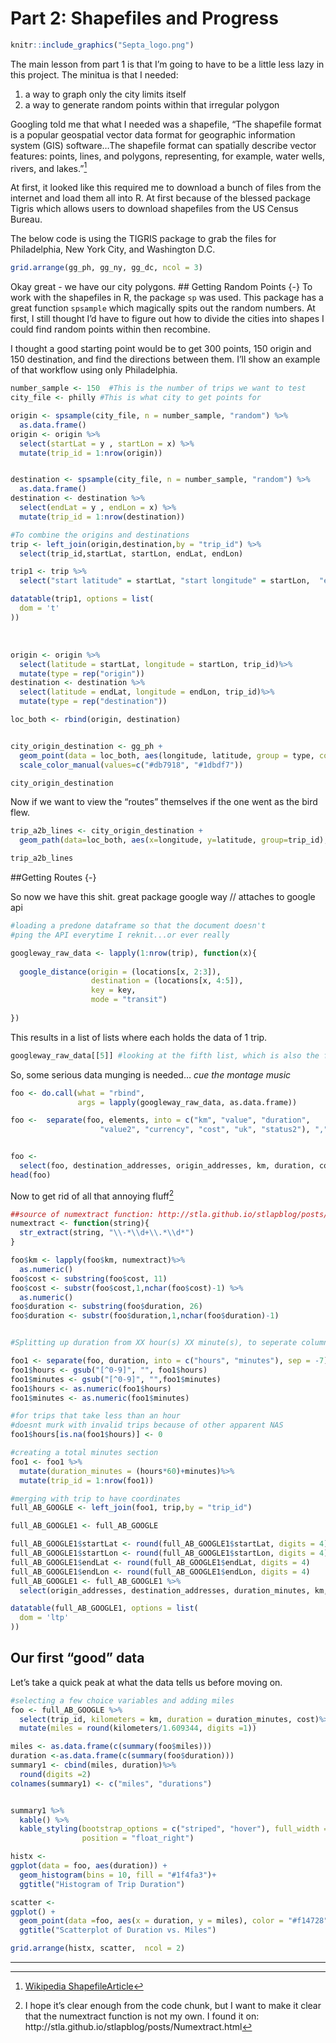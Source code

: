 # Part 2: Shapefiles and Progress {-}


```r
knitr::include_graphics("Septa_logo.png")

```


The main lesson from part 1 is that I'm going to have to be a little less lazy in this project. The minitua is that I needed:
 
   1. a way to graph only the city limits itself  
   2. a way to generate random points within that irregular polygon

Googling told me that what I needed was a shapefile, "The shapefile format is a popular geospatial vector data format for geographic information system (GIS) software...The shapefile format can spatially describe vector features: points, lines, and polygons, representing, for example, water wells, rivers, and lakes."[^4]

At first, it looked like this required me to download a bunch of files from the internet and load them all into R. At first because of the blessed package Tigris which allows users to download shapefiles from the US Census Bureau.

The below code is using the TIGRIS package to grab the files for Philadelphia, New York City, and Washington D.C.
```r

grid.arrange(gg_ph, gg_ny, gg_dc, ncol = 3)

```
Okay great - we have our city polygons.
## Getting Random Points {-}
To work with the shapefiles in R, the package `sp` was used. This package has a great function `spsample` which magically spits out the random numbers. At first, I still thought I'd have to figure out how to divide the cities into shapes I could find random points within then recombine.

I thought a good starting point would be to get 300 points, 150 origin and 150 destination, and find the directions between them. I'll show an example of that workflow using only Philadelphia.


```r
number_sample <- 150  #This is the number of trips we want to test
city_file <- philly #This is what city to get points for

origin <- spsample(city_file, n = number_sample, "random") %>%
  as.data.frame()
origin <- origin %>%
  select(startLat = y , startLon = x) %>%
  mutate(trip_id = 1:nrow(origin))


destination <- spsample(city_file, n = number_sample, "random") %>%
  as.data.frame()
destination <- destination %>%
  select(endLat = y , endLon = x) %>%
  mutate(trip_id = 1:nrow(destination))

#To combine the origins and destinations
trip <- left_join(origin,destination,by = "trip_id") %>%
  select(trip_id,startLat, startLon, endLat, endLon)
```

```r
trip1 <- trip %>%
  select("start latitude" = startLat, "start longitude" = startLon,  "end latitude" = endLat, "end longitude" = endLon )

datatable(trip1, options = list(
  dom = 't'
))
```
<br>

```r
origin <- origin %>%
  select(latitude = startLat, longitude = startLon, trip_id)%>%
  mutate(type = rep("origin"))
destination <- destination %>%
  select(latitude = endLat, longitude = endLon, trip_id)%>%
  mutate(type = rep("destination"))

loc_both <- rbind(origin, destination) 


city_origin_destination <- gg_ph + 
  geom_point(data = loc_both, aes(longitude, latitude, group = type, color =type), size =  1.5)+
  scale_color_manual(values=c("#db7918", "#1dbdf7"))

city_origin_destination  
```

Now if we want to view the "routes" themselves if the one went as the bird flew.

```r


trip_a2b_lines <- city_origin_destination +
  geom_path(data=loc_both, aes(x=longitude, y=latitude, group=trip_id), size=0.5, alpha=0.5, color = "white")

trip_a2b_lines
```

##Getting Routes {-}

So now we have this shit.
great package
google way // attaches to google api

```r
#loading a predone dataframe so that the document doesn't
#ping the API everytime I reknit...or ever really

```

```r
googleway_raw_data <- lapply(1:nrow(trip), function(x){
  
  google_distance(origin = (locations[x, 2:3]),
                  destination = (locations[x, 4:5]),
                  key = key,
                  mode = "transit")
  
})

```
This results in a list of lists where each holds the data of 1 trip.
```r
googleway_raw_data[[5]] #looking at the fifth list, which is also the fifth set of coordinates
```

So, some serious data munging is needed... *cue the montage music*

```r
foo <- do.call(what = "rbind",
               args = lapply(googleway_raw_data, as.data.frame))

foo <-  separate(foo, elements, into = c("km", "value", "duration", 
                    "value2", "currency", "cost", "uk", "status2"), ",")


foo <- 
  select(foo, destination_addresses, origin_addresses, km, duration, cost, status)
head(foo)
```

Now to get rid of all that annoying fluff[^5]

```r
##source of numextract function: http://stla.github.io/stlapblog/posts/Numextract.html
numextract <- function(string){ 
  str_extract(string, "\\-*\\d+\\.*\\d*")
} 

foo$km <- lapply(foo$km, numextract)%>%
  as.numeric()
foo$cost <- substring(foo$cost, 11)
foo$cost <- substr(foo$cost,1,nchar(foo$cost)-1) %>%
  as.numeric()
foo$duration <- substring(foo$duration, 26)
foo$duration <- substr(foo$duration,1,nchar(foo$duration)-1)


#Splitting up duration from XX hour(s) XX minute(s), to seperate columns

foo1 <- separate(foo, duration, into = c("hours", "minutes"), sep = -7)
foo1$hours <- gsub("[^0-9]", "", foo1$hours)
foo1$minutes <- gsub("[^0-9]", "",foo1$minutes)
foo1$hours <- as.numeric(foo1$hours)
foo1$minutes <- as.numeric(foo1$minutes)

#for trips that take less than an hour
#doesnt murk with invalid trips because of other apparent NAS
foo1$hours[is.na(foo1$hours)] <- 0

#creating a total minutes section
foo1 <- foo1 %>% 
  mutate(duration_minutes = (hours*60)+minutes)%>%
  mutate(trip_id = 1:nrow(foo1))

#merging with trip to have coordinates
full_AB_GOOGLE <- left_join(foo1, trip,by = "trip_id")

```


```r
full_AB_GOOGLE1 <- full_AB_GOOGLE

full_AB_GOOGLE1$startLat <- round(full_AB_GOOGLE1$startLat, digits = 4)
full_AB_GOOGLE1$startLon <- round(full_AB_GOOGLE1$startLon, digits = 4)
full_AB_GOOGLE1$endLat <- round(full_AB_GOOGLE1$endLat, digits = 4)
full_AB_GOOGLE1$endLon <- round(full_AB_GOOGLE1$endLon, digits = 4)
full_AB_GOOGLE1 <- full_AB_GOOGLE1 %>%
  select(origin_addresses, destination_addresses, duration_minutes, km, cost, startLat, startLon, endLat, endLon)

datatable(full_AB_GOOGLE1, options = list(
  dom = 'ltp'
))
```

## Our first "good" data {-}
Let's take a quick peak at what the data tells us before moving on.

```r
#selecting a few choice variables and adding miles
foo <- full_AB_GOOGLE %>%
  select(trip_id, kilometers = km, duration = duration_minutes, cost)%>%
  mutate(miles = round(kilometers/1.609344, digits =1))

miles <- as.data.frame(c(summary(foo$miles)))
duration <-as.data.frame(c(summary(foo$duration)))
summary1 <- cbind(miles, duration)%>%
  round(digits =2)
colnames(summary1) <- c("miles", "durations")


summary1 %>%
  kable() %>%
  kable_styling(bootstrap_options = c("striped", "hover"), full_width = FALSE,
                position = "float_right")

```

```r

histx <- 
ggplot(data = foo, aes(duration)) + 
  geom_histogram(bins = 10, fill = "#1f4fa3")+
  ggtitle("Histogram of Trip Duration")

scatter <- 
ggplot() +
  geom_point(data =foo, aes(x = duration, y = miles), color = "#f14728")+
  ggtitle("Scatterplot of Duration vs. Miles")

grid.arrange(histx, scatter,  ncol = 2)

```

******
[^4]: [Wikipedia ShapefileArticle](https://en.wikipedia.org/wiki/Shapefile)
[^5]: I hope it's clear enough from the code chunk, but I want to make it clear that the numextract function is not my own. I found it on: http://stla.github.io/stlapblog/posts/Numextract.html
